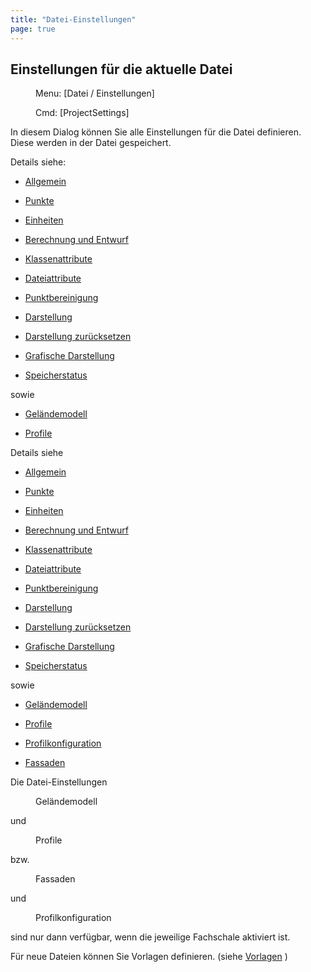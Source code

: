```yaml
---
title: "Datei-Einstellungen"
page: true
---
```

## Einstellungen f&#252;r die aktuelle Datei
 <Menu> Menu: [Datei / Einstellungen] </Menu> 
<GeoDesigner> <Menu> Cmd: [ProjectSettings] </Menu> </GeoDesigner>

In diesem Dialog k&#246;nnen Sie alle Einstellungen f&#252;r die Datei definieren. Diese werden in der Datei gespeichert.

<GeoDesigner>Details siehe:

- [Allgemein](../datei/datei-einstellungen2)

- [Punkte](../datei/datei-einstellungen3)

- [Einheiten](../datei/datei-einstellungen4)

- [Berechnung und Entwurf](../datei/datei-einstellungen5)

- [Klassenattribute](../datei/datei-einstellungen6)

- [Dateiattribute](../datei/datei-einstellungen7)

- [Punktbereinigung](../datei/datei-einstellungen8)

- [Darstellung](../datei/datei-einstellungen9)

- [Darstellung zur&#252;cksetzen](../datei/datei-einstellungen10)

- [Grafische Darstellung](../datei/datei-einstellungen11)

- [Speicherstatus](../datei/datei-einstellungen13)



sowie

- [Gel&#228;ndemodell](../datei/datei-einstellungen14)

- [Profile](../datei/datei-einstellungen12)




</GeoDesigner>

<GeoMapper>Details siehe

- [Allgemein](../datei/datei-einstellungen2)

- [Punkte](../datei/datei-einstellungen3)

- [Einheiten](../datei/datei-einstellungen4)

- [Berechnung und Entwurf](../datei/datei-einstellungen5)

- [Klassenattribute](../datei/datei-einstellungen6)

- [Dateiattribute](../datei/datei-einstellungen7)

- [Punktbereinigung](../datei/datei-einstellungen8)

- [Darstellung](../datei/datei-einstellungen9)

- [Darstellung zur&#252;cksetzen](../datei/datei-einstellungen10)

- [Grafische Darstellung](../datei/datei-einstellungen11)

- [Speicherstatus](../datei/datei-einstellungen14)



sowie

- [Gel&#228;ndemodell](../datei/datei-einstellungen12)

- [Profile](../datei/datei-einstellungen13)

- [Profilkonfiguration](../datei/datei-einstellungen16)

- [Fassaden](../datei/datei-einstellungen15)




</GeoMapper>


<Success>
Die Datei-Einstellungen  <Menu>Geländemodell</Menu>  und  <Menu>Profile</Menu> <GeoMapper> bzw.  <Menu>Fassaden</Menu>  und  <Menu>Profilkonfiguration</Menu> </GeoMapper> sind nur dann verf&#252;gbar, wenn die jeweilige Fachschale aktiviert ist.
</Success>

F&#252;r neue Dateien k&#246;nnen Sie Vorlagen definieren. (siehe [Vorlagen](../datei/datei-einstellungen10)
) 